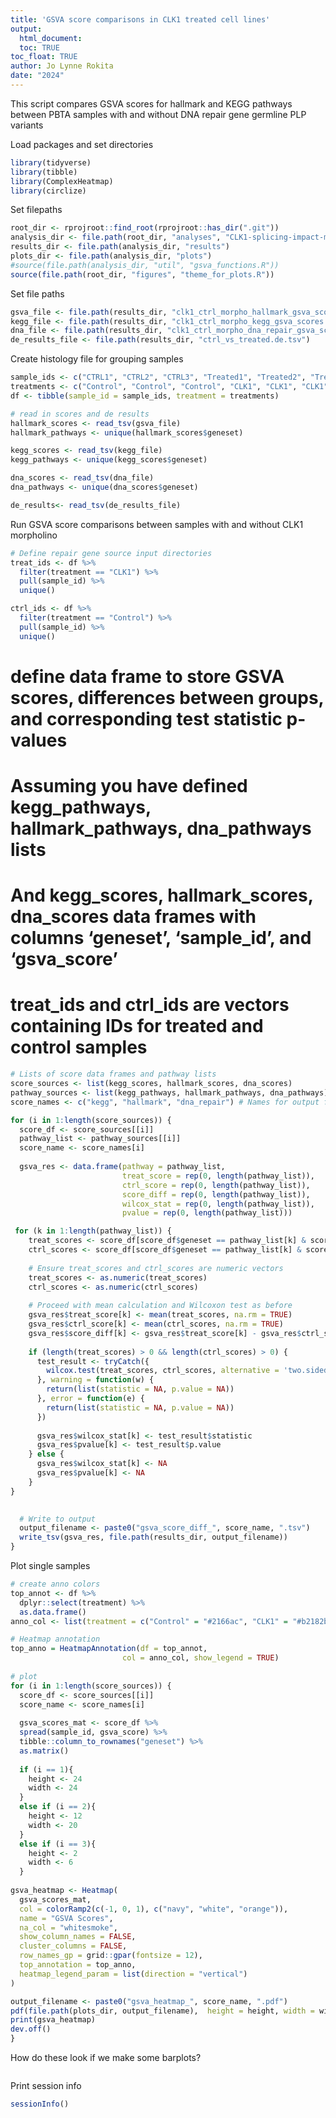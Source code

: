 ```yaml
---
title: 'GSVA score comparisons in CLK1 treated cell lines'
output: 
  html_document:
  toc: TRUE
toc_float: TRUE
author: Jo Lynne Rokita
date: "2024"
---
```


This script compares GSVA scores for hallmark and KEGG pathways between PBTA samples with and without DNA repair gene germline PLP variants

Load packages and set directories

```r
library(tidyverse)
library(tibble)
library(ComplexHeatmap)
library(circlize)
```

Set filepaths
```r
root_dir <- rprojroot::find_root(rprojroot::has_dir(".git"))
analysis_dir <- file.path(root_dir, "analyses", "CLK1-splicing-impact-morpholino")
results_dir <- file.path(analysis_dir, "results")
plots_dir <- file.path(analysis_dir, "plots")
#source(file.path(analysis_dir, "util", "gsva_functions.R"))
source(file.path(root_dir, "figures", "theme_for_plots.R"))
```

Set file paths

```r
gsva_file <- file.path(results_dir, "clk1_ctrl_morpho_hallmark_gsva_scores.tsv")
kegg_file <- file.path(results_dir, "clk1_ctrl_morpho_kegg_gsva_scores.tsv")
dna_file <- file.path(results_dir, "clk1_ctrl_morpho_dna_repair_gsva_scores.tsv")
de_results_file <- file.path(results_dir, "ctrl_vs_treated.de.tsv")
```

Create histology file for grouping samples

```r
sample_ids <- c("CTRL1", "CTRL2", "CTRL3", "Treated1", "Treated2", "Treated3")
treatments <- c("Control", "Control", "Control", "CLK1", "CLK1", "CLK1")
df <- tibble(sample_id = sample_ids, treatment = treatments)

# read in scores and de results
hallmark_scores <- read_tsv(gsva_file)
hallmark_pathways <- unique(hallmark_scores$geneset)

kegg_scores <- read_tsv(kegg_file)
kegg_pathways <- unique(kegg_scores$geneset)

dna_scores <- read_tsv(dna_file)
dna_pathways <- unique(dna_scores$geneset)

de_results<- read_tsv(de_results_file)
```

Run GSVA score comparisons between samples with and without CLK1 morpholino

```r
# Define repair gene source input directories 
treat_ids <- df %>%
  filter(treatment == "CLK1") %>%
  pull(sample_id) %>%
  unique()

ctrl_ids <- df %>%
  filter(treatment == "Control") %>%
  pull(sample_id) %>%
  unique()
```

# define data frame to store GSVA scores, differences between groups, and corresponding test statistic p-values 
# Assuming you have defined kegg_pathways, hallmark_pathways, dna_pathways lists
# And kegg_scores, hallmark_scores, dna_scores data frames with columns 'geneset', 'sample_id', and 'gsva_score'
# treat_ids and ctrl_ids are vectors containing IDs for treated and control samples
```r
# Lists of score data frames and pathway lists
score_sources <- list(kegg_scores, hallmark_scores, dna_scores)
pathway_sources <- list(kegg_pathways, hallmark_pathways, dna_pathways)
score_names <- c("kegg", "hallmark", "dna_repair") # Names for output files

for (i in 1:length(score_sources)) {
  score_df <- score_sources[[i]]
  pathway_list <- pathway_sources[[i]]
  score_name <- score_names[i]
  
  gsva_res <- data.frame(pathway = pathway_list,
                         treat_score = rep(0, length(pathway_list)),
                         ctrl_score = rep(0, length(pathway_list)),
                         score_diff = rep(0, length(pathway_list)),
                         wilcox_stat = rep(0, length(pathway_list)),
                         pvalue = rep(0, length(pathway_list)))

 for (k in 1:length(pathway_list)) {
    treat_scores <- score_df[score_df$geneset == pathway_list[k] & score_df$sample_id %in% treat_ids, ]$gsva_score
    ctrl_scores <- score_df[score_df$geneset == pathway_list[k] & score_df$sample_id %in% ctrl_ids, ]$gsva_score
    
    # Ensure treat_scores and ctrl_scores are numeric vectors
    treat_scores <- as.numeric(treat_scores)
    ctrl_scores <- as.numeric(ctrl_scores)
    
    # Proceed with mean calculation and Wilcoxon test as before
    gsva_res$treat_score[k] <- mean(treat_scores, na.rm = TRUE)
    gsva_res$ctrl_score[k] <- mean(ctrl_scores, na.rm = TRUE)
    gsva_res$score_diff[k] <- gsva_res$treat_score[k] - gsva_res$ctrl_score[k]
    
    if (length(treat_scores) > 0 && length(ctrl_scores) > 0) {
      test_result <- tryCatch({
        wilcox.test(treat_scores, ctrl_scores, alternative = 'two.sided')
      }, warning = function(w) {
        return(list(statistic = NA, p.value = NA))
      }, error = function(e) {
        return(list(statistic = NA, p.value = NA))
      })
      
      gsva_res$wilcox_stat[k] <- test_result$statistic
      gsva_res$pvalue[k] <- test_result$p.value
    } else {
      gsva_res$wilcox_stat[k] <- NA
      gsva_res$pvalue[k] <- NA
    }
}

  
  # Write to output
  output_filename <- paste0("gsva_score_diff_", score_name, ".tsv")
  write_tsv(gsva_res, file.path(results_dir, output_filename))
}
```

Plot single samples
```r
# create anno colors
top_annot <- df %>%
  dplyr::select(treatment) %>%
  as.data.frame()
anno_col <- list(treatment = c("Control" = "#2166ac", "CLK1" = "#b2182b"))

# Heatmap annotation
top_anno = HeatmapAnnotation(df = top_annot,
                         col = anno_col, show_legend = TRUE)
 
# plot
for (i in 1:length(score_sources)) {
  score_df <- score_sources[[i]]
  score_name <- score_names[i]
  
  gsva_scores_mat <- score_df %>%
  spread(sample_id, gsva_score) %>%
  tibble::column_to_rownames("geneset") %>%
  as.matrix()
  
  if (i == 1){
    height <- 24
    width <- 24
  }
  else if (i == 2){
    height <- 12
    width <- 20
  }
  else if (i == 3){
    height <- 2
    width <- 6
  }
  
gsva_heatmap <- Heatmap(
  gsva_scores_mat,
  col = colorRamp2(c(-1, 0, 1), c("navy", "white", "orange")),
  name = "GSVA Scores",
  na_col = "whitesmoke",
  show_column_names = FALSE,
  cluster_columns = FALSE,
  row_names_gp = grid::gpar(fontsize = 12),
  top_annotation = top_anno,
  heatmap_legend_param = list(direction = "vertical")
)

output_filename <- paste0("gsva_heatmap_", score_name, ".pdf")
pdf(file.path(plots_dir, output_filename),  height = height, width = width)
print(gsva_heatmap)
dev.off()
}

```

How do these look if we make some barplots?
```r


```

Print session info
```r
sessionInfo()
```


